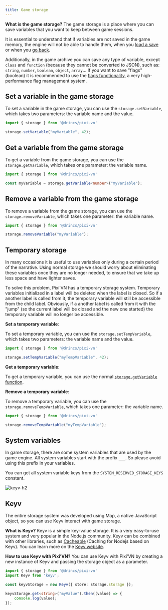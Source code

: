 ```yaml
---
title: Game storage
---
```


**What is the game storage?** The game storage is a place where you can save variables that you want to keep between game sessions.

It is essential to understand that if variables are not saved in the game memory, the engine will not be able to handle them, when you [load a save](/start/save#load) or when you [go back](/start/labels-flow#go-back).

Additionally, in the game archive you can save any type of variable, except `class` and `function` (because they cannot be converted to JSON), such as: `string`, `number`, `boolean`, `object`, `array`... If you want to save "flags" (boolean) it is recommended to use the [flags functionality](/start/flags), a very high-performance flag management system.

## Set a variable in the game storage

To set a variable in the game storage, you can use the `storage.setVariable`, which takes two parameters: the variable name and the value.

```typescript
import { storage } from '@drincs/pixi-vn'

storage.setVariable("myVariable", 42);
```

## Get a variable from the game storage

To get a variable from the game storage, you can use the `storage.getVariable`, which takes one parameter: the variable name.

```typescript
import { storage } from '@drincs/pixi-vn'

const myVariable = storage.getVariable<number>("myVariable");
```

## Remove a variable from the game storage

To remove a variable from the game storage, you can use the `storage.removeVariable`, which takes one parameter: the variable name.

```typescript
import { storage } from '@drincs/pixi-vn'

storage.removeVariable("myVariable");
```

## Temporary storage

In many occasions it is useful to use variables only during a certain period of the narrative. Using normal storage we should worry about eliminating these variables once they are no longer needed, to ensure that we take up less space and have lighter saves.

To solve this problem, Pixi’VN has a temporary storage system. Temporary variables initialized in a label will be deleted when the label is closed. So if a another label is called from it, the temporary variable will still be accessible from the child label. Obviously, if a another label is called from it with the "jump" (so the current label will be closed and the new one started) the temporary variable will no longer be accessible.

**Set a temporary variable**:

To set a temporary variable, you can use the `storage.setTempVariable`, which takes two parameters: the variable name and the value.

```typescript
import { storage } from '@drincs/pixi-vn'

storage.setTempVariable("myTempVariable", 42);
```

**Get a temporary variable**:

To get a temporary variable, you can use the normal [`storage.getVariable` function](#get-a-variable-from-the-game-storage).

**Remove a temporary variable**:

To remove a temporary variable, you can use the `storage.removeTempVariable`, which takes one parameter: the variable name.

```typescript
import { storage } from '@drincs/pixi-vn'

storage.removeTempVariable("myTempVariable");
```

## System variables

In game storage, there are some system variables that are used by the game engine. All system variables start with the prefix `___`.
So please avoid using this prefix in your variables.

You can get all system variable keys from the `SYSTEM_RESERVED_STORAGE_KEYS` constant.

![keyv-h2](/keyv.svg)

## Keyv

The entire storage system was developed using Map, a native JavaScript object, so you can use Keyv interact with game storage.

**What is Keyv?** Keyv is a simple key-value storage. It is a very easy-to-use system and very popular in the Node.js community. Keyv can be combined with other libraries, such as [Cacheable](https://cacheable.org/) (Caching for Nodejs based on Keyv). You can learn more on the [Keyv website](https://keyv.org/).

**How to use Keyv with Pixi’VN?** You can use Keyv with Pixi’VN by creating a new instance of Keyv and passing the storage object as a parameter.

```typescript
import { storage } from '@drincs/pixi-vn'
import Keyv from 'keyv';

const keyvStorage = new Keyv({ store: storage.storage });

keyvStorage.get<string>("myValue").then((value) => {
    console.log(value);
});
```
